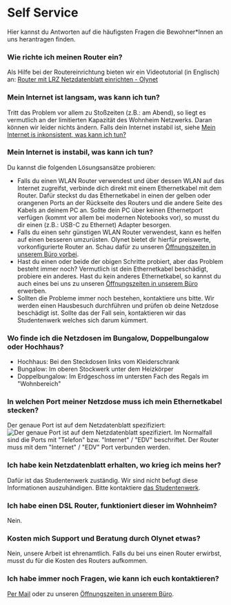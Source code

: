 # Self Service

Hier kannst du Antworten auf die häufigsten Fragen die Bewohner\*Innen an uns
herantragen finden.

### Wie richte ich meinen Router ein?

Als Hilfe bei der Routereinrichtung bieten wir ein Videotutorial (in Englisch)
an: [Router mit LRZ Netzdatenblatt einrichten - Olynet](https://youtu.be/cfi3lpi6sKQ)

### Mein Internet ist langsam, was kann ich tun?

Tritt das Problem vor allem zu Stoßzeiten (z.B.: am Abend),
so liegt es vermutlich an der limitierten Kapazität des Wohnheim Netzwerks.
Daran können wir leider nichts ändern. Falls dein Internet instabil ist, siehe
[Mein Internet is inkonsistent, was kann ich tun?](#mein-internet-is-instabil-was-kann-ich-tun)

### Mein Internet is instabil, was kann ich tun?

Du kannst die folgenden Lösungsansätze probieren:

- Falls du einen WLAN Router verwendest und über dessen WLAN auf das Internet zugreifst,
  verbinde dich direkt mit einem Ethernetkabel mit dem Router. Dafür steckst du das
  Ethernetkabel in einen der gelben oder orangenen Ports an der Rückseite des Routers
  und die andere Seite des Kabels an deinem PC an. Sollte dein PC über
  keinen Ethernetport verfügen (kommt vor allem bei modernen Notebooks vor), so
  musst du dir einen (z.B.: USB-C zu Ethernet) Adapter besorgen.
- Falls du einen sehr günstigen WLAN Router verwendest, kann es helfen auf
  einen besseren umzurüsten. Olynet bietet dir hierfür preiswerte, vorkonfigurierte
  Router an. Schau dafür zu unseren [Öffnungszeiten in unserem Büro vorbei](/#öffnungszeiten).
- Hast du einen oder beide der obigen Schritte probiert, aber das Problem besteht immer noch?
  Vermutlich ist dein Ethernetkabel beschädigt, probiere ein anderes. Hast du kein anderes
  Ethernetkabel, so kannst du auch eines bei uns zu unseren [Öffnungszeiten in unserem Büro](/#öffnungszeiten)
  erwerben.
- Sollten die Probleme immer noch bestehen, kontaktiere uns bitte. Wir werden einen
  Hausbesuch durchführen und prüfen ob deine Netzdose beschädigt ist. Sollte das
  der Fall sein, kontaktieren wir das Studentenwerk welches sich darum kümmert.

### Wo finde ich die Netzdosen im Bungalow, Doppelbungalow oder Hochhaus?

- Hochhaus: Bei den Steckdosen links vom Kleiderschrank
- Bungalow: Im oberen Stockwerk unter dem Heizkörper
- Doppelbungalow: Im Erdgeschoss im untersten Fach des Regals im "Wohnbereich"

### In welchen Port meiner Netzdose muss ich mein Ethernetkabel stecken?

Der genaue Port ist auf dem Netzdatenblatt spezifiziert:
![Der genaue Port ist auf dem Netzdatenblatt spezifiziert.](../public/Dose.png)
Im Normalfall sind die Ports mit "Telefon" bzw. "Internet" / "EDV" beschriftet. Der Router muss
mit dem "Internet" / "EDV" Port verbunden werden.

### Ich habe kein Netzdatenblatt erhalten, wo krieg ich meins her?

Dafür ist das Studentenwerk zuständig. Wir sind nicht befugt diese
Informationen auszuhändigen. Bitte kontaktiere [das Studentenwerk](mailto:wohnen-team1@stwm.de).

### Ich habe einen DSL Router, funktioniert dieser im Wohnheim?

Nein.

### Kosten mich Support und Beratung durch Olynet etwas?

Nein, unsere Arbeit ist ehrenamtlich. Falls du bei uns einen Router erwirbst,
musst du für die Kosten des Routers aufkommen.

### Ich habe immer noch Fragen, wie kann ich euch kontaktieren?

[Per Mail](mailto:office@olynet.club) oder zu unseren [Öffnungszeiten in unserem Büro](/#öffnungszeiten).

